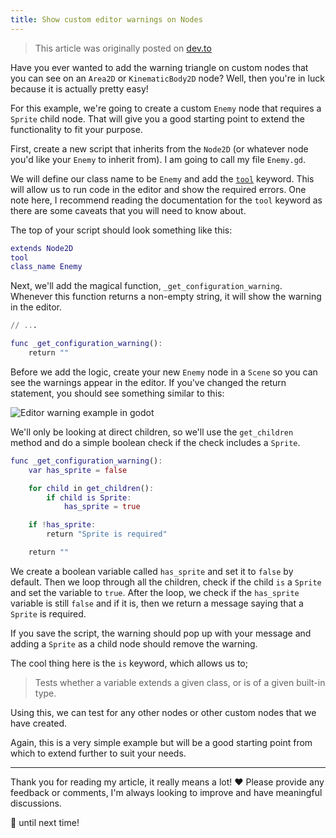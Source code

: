 ```yaml
---
title: Show custom editor warnings on Nodes
---
```


> This article was originally posted on [dev.to](https://dev.to/hurricaneinteractive/godot-show-editor-warnings-on-nodes-2p8p)

Have you ever wanted to add the warning triangle on custom nodes that you can see on an `Area2D` or `KinematicBody2D` node? Well, then you're in luck because it is actually pretty easy!

For this example, we're going to create a custom `Enemy` node that requires a `Sprite` child node. That will give you a good starting point to extend the functionality to fit your purpose.

First, create a new script that inherits from the `Node2D` (or whatever node you'd like your `Enemy` to inherit from). I am going to call my file `Enemy.gd`.

We will define our class name to be `Enemy` and add the [`tool`](https://docs.godotengine.org/en/stable/tutorials/misc/running_code_in_the_editor.html) keyword. This will allow us to run code in the editor and show the required errors. One note here, I recommend reading the documentation for the `tool` keyword as there are some caveats that you will need to know about.

The top of your script should look something like this:

```gd
extends Node2D
tool
class_name Enemy
```

Next, we'll add the magical function, `_get_configuration_warning`. Whenever this function returns a non-empty string, it will show the warning in the editor.

```gd
// ...

func _get_configuration_warning():
	return ""
```

Before we add the logic, create your new `Enemy` node in a `Scene` so you can see the warnings appear in the editor. If you've changed the return statement, you should see something similar to this:

<Image src={godotWarning} alt="Editor warning example in godot" />

We'll only be looking at direct children, so we'll use the `get_children` method and do a simple boolean check if the check includes a `Sprite`.

```gd
func _get_configuration_warning():
	var has_sprite = false

	for child in get_children():
		if child is Sprite:
			has_sprite = true

	if !has_sprite:
		return "Sprite is required"

	return ""
```

We create a boolean variable called `has_sprite` and set it to `false` by default. Then we loop through all the children, check if the child `is` a `Sprite` and set the variable to `true`. After the loop, we check if the `has_sprite` variable is still `false` and if it is, then we return a message saying that a `Sprite` is required.

If you save the script, the warning should pop up with your message and adding a `Sprite` as a child node should remove the warning.

The cool thing here is the `is` keyword, which allows us to;

> Tests whether a variable extends a given class, or is of a given built-in type.

Using this, we can test for any other nodes or other custom nodes that we have created.

Again, this is a very simple example but will be a good starting point from which to extend further to suit your needs.

---

Thank you for reading my article, it really means a lot! ❤️ Please provide any feedback or comments, I'm always looking to improve and have meaningful discussions.

👋 until next time!
